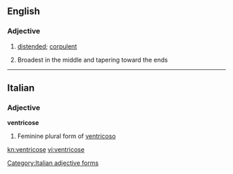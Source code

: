 ==English==

===Adjective===
{{en-adj}}

# [[distended]]; [[corpulent]]
# {{context|mycology}} Broadest in the middle and tapering toward the ends

----

==Italian==

===Adjective===
'''ventricose''' {{f}}

# Feminine plural form of [[ventricoso]]

[[Category:Italian adjective forms]]

[[kn:ventricose]]
[[vi:ventricose]]